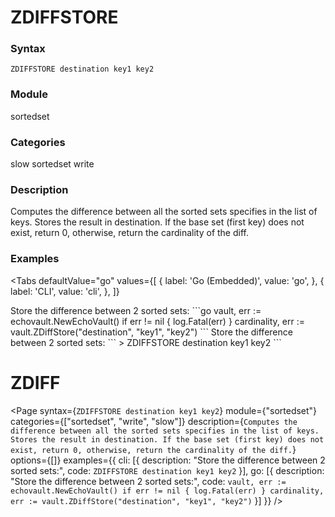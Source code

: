 
# ZDIFFSTORE

### Syntax
```
ZDIFFSTORE destination key1 key2
```

### Module
<span className="acl-category">sortedset</span>

### Categories 
<span className="acl-category">slow</span>
<span className="acl-category">sortedset</span>
<span className="acl-category">write</span>

### Description 
Computes the difference between all the sorted sets specifies in the list of keys. Stores the result in destination.
If the base set (first key) does not exist, return 0, otherwise, return the cardinality of the diff.

### Examples

<Tabs
  defaultValue="go"
  values={[
    { label: 'Go (Embedded)', value: 'go', },
    { label: 'CLI', value: 'cli', },
  ]}
>
  <TabItem value="go">
    Store the difference between 2 sorted sets:
    ```go
    vault, err := echovault.NewEchoVault()
    if err != nil {
      log.Fatal(err)
    }
    cardinality, err := vault.ZDiffStore("destination", "key1", "key2")
    ```
  </TabItem>
  <TabItem value="cli">
    Store the difference between 2 sorted sets:
    ```
    > ZDIFFSTORE destination key1 key2
    ```
  </TabItem>
</Tabs>



# ZDIFF

<Page
  syntax={`ZDIFFSTORE destination key1 key2`}
  module={"sortedset"}
  categories={["sortedset", "write", "slow"]}
  description={`Computes the difference between all the sorted sets specifies in the list of keys. Stores the result in destination.
If the base set (first key) does not exist, return 0, otherwise, return the cardinality of the diff.`}
  options={[]}
  examples={{
    cli: [{
      description: "Store the difference between 2 sorted sets:", 
      code: `ZDIFFSTORE destination key1 key2`
    }],
    go: [{
      description: "Store the difference between 2 sorted sets:",
      code: `vault, err := echovault.NewEchoVault()
if err != nil {
  log.Fatal(err)
}
cardinality, err := vault.ZDiffStore("destination", "key1", "key2")`
    }]
  }}
/>